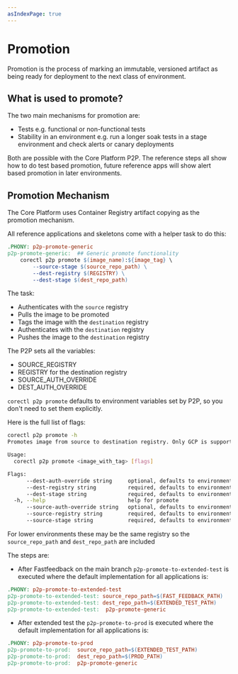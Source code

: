 ```yaml
---
asIndexPage: true
---
```


# Promotion


Promotion is the process of marking an immutable, versioned artifact as being ready for deployment to the next class of environment.

## What is used to promote?

The two main mechanisms for promotion are:

* Tests e.g. functional or non-functional tests
* Stability in an environment e.g. run a longer soak tests in a stage environment and check alerts or canary deployments

Both are possible with the Core Platform P2P. The reference steps all show how to do test based promotion, future reference
apps will show alert based promotion in later environments.

## Promotion Mechanism

The Core Platform uses Container Registry artifact copying as the promotion mechanism.

All reference applications and skeletons come with a helper task to do this:

```makefile
.PHONY: p2p-promote-generic
p2p-promote-generic:  ## Generic promote functionality
    corectl p2p promote $(image_name):${image_tag} \
        --source-stage $(source_repo_path) \
        --dest-registry $(REGISTRY) \
        --dest-stage $(dest_repo_path)
```

The task:

* Authenticates with the `source` registry
* Pulls the image to be promoted
* Tags the image with the `destination` registry
* Authenticates with the `destination` registry
* Pushes the image to the `destination` registry

The P2P sets all the variables:

* SOURCE_REGISTRY
* REGISTRY for the destination registry
* SOURCE_AUTH_OVERRIDE
* DEST_AUTH_OVERRIDE

`corectl p2p promote` defaults to environment variables set by P2P, so you don't need to set them explicitly.

Here is the full list of flags:

```bash
corectl p2p promote -h
Promotes image from source to destination registry. Only GCP is supported for now

Usage:
  corectl p2p promote <image_with_tag> [flags]

Flags:
      --dest-auth-override string     optional, defaults to environment variable: DEST_AUTH_OVERRIDE
      --dest-registry string          required, defaults to environment variable: DEST_REGISTRY
      --dest-stage string             required, defaults to environment variable: DEST_STAGE
  -h, --help                          help for promote
      --source-auth-override string   optional, defaults to environment variable: SOURCE_AUTH_OVERRIDE
      --source-registry string        required, defaults to environment variable: SOURCE_REGISTRY
      --source-stage string           required, defaults to environment variable: SOURCE_STAGE
```

For lower environments these may be the same registry so the `source_repo_path` and `dest_repo_path` are included

The steps are:

* After Fastfeedback on the main branch `p2p-promote-to-extended-test` is executed where the default implementation for all applications is:

```makefile
.PHONY: p2p-promote-to-extended-test
p2p-promote-to-extended-test: source_repo_path=$(FAST_FEEDBACK_PATH)
p2p-promote-to-extended-test: dest_repo_path=$(EXTENDED_TEST_PATH)
p2p-promote-to-extended-test:  p2p-promote-generic
```

* After extended test the `p2p-promote-to-prod` is executed where the default implementation for all applications is:

```makefile
.PHONY: p2p-promote-to-prod
p2p-promote-to-prod:  source_repo_path=$(EXTENDED_TEST_PATH)
p2p-promote-to-prod:  dest_repo_path=$(PROD_PATH)
p2p-promote-to-prod:  p2p-promote-generic
```
